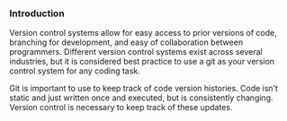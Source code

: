 ### Introduction {-}

Version control systems allow for easy access to prior versions of code, branching for development, and easy of collaboration between programmers. Different version control systems exist across several industries, but it is considered best practice to use a git as your version control system for any coding task. 

Git is important to use to keep track of code version histories. Code isn't static and just written once and executed, but is consistently changing. Version control is necessary to keep track of these updates.  
